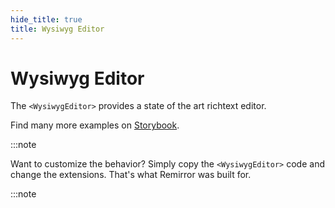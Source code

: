 ```yaml
---
hide_title: true
title: Wysiwyg Editor
---
```



# Wysiwyg Editor

The `<WysiwygEditor>` provides a state of the art richtext editor.

<Example name='richtext' />

Find many more examples on [Storybook](https://remirror.vercel.app/?path=/story/editors-wysiwyg--basic).

:::note

Want to customize the behavior? Simply copy the `<WysiwygEditor>` code and change the extensions. That's what Remirror was built for.

:::note

